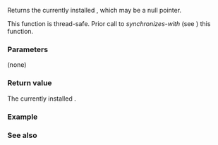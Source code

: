 {{cpp/title|get_terminate}}
{{cpp/error/navbar}}
{{ddcl|header=exception|since=c++11|
std::terminate_handler get_terminate() noexcept;
}}

Returns the currently installed {{lc|std::terminate_handler}}, which may be a null pointer.

This function is thread-safe. Prior call to {{lc|std::set_terminate}} ''synchronizes-with'' (see {{lc|std::memory_order}}) this function.

===Parameters===
(none)

===Return value===
The currently installed {{lc|std::terminate_handler}}.

===Example===
{{example}}

===See also===
{{dsc begin}}
{{dsc inc|cpp/error/dsc terminate_handler}}
{{dsc inc|cpp/error/dsc set_terminate}}
{{dsc end}}

{{langlinks|de|es|fr|it|ja|pt|ru|zh}}